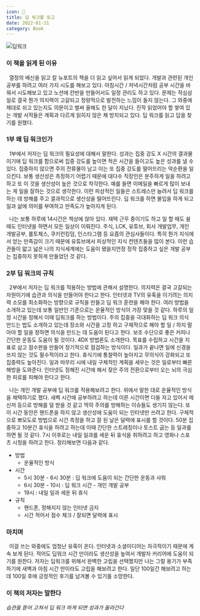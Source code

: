 ```yaml
---
icon: 📘
title: 딥 워크를 읽고
date: 2022-01-31
category: Book
---
```


![딥워크](./images/deepwork.jpg)

### 이 책을 읽게 된 이유

&nbsp; 열정의 배신을 읽고 칼 뉴포트의 책을 더 읽고 싶어서 읽게 되었다. 개발과 관련된 개인 공부를 하려고 여러 가지 시도를 해보고 있다. 아침시간 / 저녁시간처럼 공부 시간을 바꿔서 시도해보고 있고 노션에 칸반을 만들어서도 일정 관리도 하고 있다. 문제는 작심삼일로 결국 뭔가 의지력이 고갈되고 정량적으로 발전하는 느낌이 들지 않는다. 그 와중에 제대로 쉬고 있는지도 의문이고 벌써 올해도 한 달이 지났다. 진작 읽었어야 할 쌓여 있는 개발 서적들은 계획과 다르게 읽히지 않은 채 방치되고 있다. 딥 워크를 읽고 답을 찾기를 원했다.

### 1부 왜 딥 워크인가

&nbsp; 1부에서 저자는 딥 워크의 필요성에 대해서 말한다. 성과는 집중 강도 X 시간의 결과물이기에 딥 워크를 함으로써 집중 강도를 높이면 적은 시간을 들이고도 높은 성과를 낼 수 있다. 집중하지 않으면 주의 잔류물이 남고 이는 또 집중 강도를 떨어뜨리는 악순환을 일으킨다. 보통 생산성은 측정하기 어렵기 때문에 대다수 직장인은 분주하게 일을 하려고 하고 또 이 것을 생산성이 높은 것으로 착각한다. 예를 들면 이메일을 빠르게 많이 보내는 게 일을 잘하는 것으로 생각한다. 이런 피상적인 일들은 스트레스만 늘려서 딥 워크를 하는 데 방해를 주고 결과적으로 생산성을 떨어뜨린다. 딥 워크를 하면 몰입을 하게 되고 일과 삶에 의미를 부여하고 만족도가 높아지게 된다.

&nbsp; 나는 보통 하루에 14시간은 책상에 앉아 있다. 재택 근무 중이기도 하고 일 할 때도 쉴 때도 인터넷을 하면서 모든 일상이 이뤄진다. 주식, LCK, 유튜브, 회사 개발업무, 개인 개발공부, 롤토체스, 쿠키런킹덤, 인스타그램 등 요즘의 관심사들이다. 특히 뭔가 지식에서 얻는 만족감이 크기 때문에 유튜브에서 피상적인 지식 컨텐츠들을 많이 본다. 이런 습관들이 얇고 넓은 나의 지식세계에는 도움이 됐을지언정 정작 집중하고 싶은 개발 공부는 집중하지 못하게 만들었던 것 같다.

### 2부 딥 워크의 규칙

&nbsp; 2부에서 저자는 딥 워크를 적용하는 방법에 관해서 설명한다. 의지력은 결국 고갈되는 자원이기에 습관과 의식을 만들어야 한다고 한다. 인터넷과 TV의 유혹을 이기려는 의지력 소모를 최소화하는 방향으로 규칙을 만들고 딥 워크 훈련을 해야 한다. 여러 방법을 소개하고 있는데 보통 일반인 기준으로는 운율적인 방식이 가장 맞을 것 같다. 하루의 일정 시간을 정해서 이때 딥워크를 하는 방법이다. 주의 집중을 극대화하는 딥 워크 의식 만드는 법도 소개하고 있는데 장소와 시간을 고정 하고 구체적으로 해야 할 일 / 하지 말아야 할 일을 정하면 의식을 만드는 데 도움이 된다고 한다. 보조 수단으로 좋은 커피나 간단한 운동도 도움이 될 것이다. 4DX 방법론도 소개한다. 목표를 수립하고 시간을 지표로 삼고 점수판을 만들어 정기적으로 점검하는 방식이다. 일과가 끝나면 일에 신경을 쓰지 않는 것도 필수적이라고 한다. 휴식기에 통찰력이 높아지고 무의식이 강화되고 또 집중력도 높아진다. 일과 마무리 시에 내일 구체적인 계획을 세우는 것은 일로부터 빠른 해방을 도와준다. 인터넷도 정해진 시간에 해서 잦은 주의 전환으로부터 오는 뇌의 극심한 피로를 피해야 한다고 한다.

&nbsp; 나는 개인 개발 공부에 딥 워크를 적용해보려고 한다. 위에서 말한 대로 운율적인 방식을 채택하기로 했다. 새벽 시간에 공부하려고 하는데 이른 시간이면 다들 자고 있어서 메신저 등으로 방해를 덜 받을 것 같고 딱히 주의를 방해하는 이슈들도 생기지 않는다. 또 이 시간 동안은 핸드폰을 하지 않고 생산성에 도움이 되는 인터넷만 쓰려고 한다. 구체적으로 뽀모도로 방법으로 시간 측정을 하고 잘 된 날은 달력에 표시를 할 것이다. 50분 집중하고 10분간 휴식을 하려고 하는데 이때 간단한 스트레칭이나 토스트 굽는 등 일과를 하면 될 것 같다. 7시 이후로는 내일 일과를 세운 뒤 휴식을 취하려고 하고 영화나 스포츠 시청을 하려고 한다. 정리해보면 다음과 같다.

- 방법
  - 운율적인 방식
- 시간
  - 5시 30분 - 6시 30분 : 딥 워크에 도움이 되는 간단한 운동과 샤워
  - 6시 30분 - 10시 : 딥 워크 시간 - 개인 개발 공부
  - 19시 : 내일 일과 세운 뒤 휴식
- 규칙
  - 핸드폰, 정해지지 않는 인터넷 금지
  - 시간 적어서 점수 체크 / 잘되면 달력에 표시

### 마치며

&nbsp; 이걸 쓰는 와중에도 엄청난 유혹이 온다. 인터넷과 소셜미디어는 자극적이기 때문에 계속 보게 된다. 적어도 딥워크 시간 만이라도 생산성을 높여서 개발자 커리어에 도움이 되기를 원한다. 저자는 딥워크를 위해서 완벽한 고립을 선택했지만 나는 그럴 용기가 부족하기에 새벽과 아침 시간 만이라도 고립을 해보려고 한다. 일단 100일간 해보려고 하는데 100일 후에 긍정적인 후기를 남겨볼 수 있기를 소망한다.

### 이 책의 저자는 말한다

_습관을 뜯어 고쳐서 딥 워크 하게 되면 성과가 올라간다_
